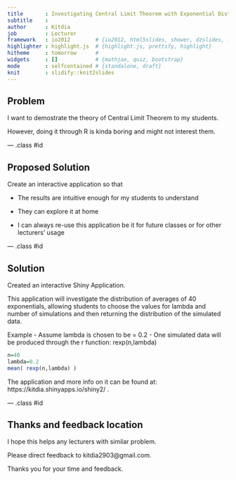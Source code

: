 ```yaml
---
title       : Investigating Central Limit Theorem with Exponential Distributions
subtitle    : 
author      : Kitdia
job         : Lecturer
framework   : io2012        # {io2012, html5slides, shower, dzslides, ...}
highlighter : highlight.js  # {highlight.js, prettify, highlight}
hitheme     : tomorrow      # 
widgets     : []            # {mathjax, quiz, bootstrap}
mode        : selfcontained # {standalone, draft}
knit        : slidify::knit2slides
---
```


## Problem

I want to demostrate the theory of Central Limit Theorem to my students.

However, doing it through R is kinda boring and might not interest them. 

--- .class #id 

## Proposed Solution

Create an interactive application so that 

- The results are intuitive enough for my students to understand

- They can explore it at home

- I can always re-use this application be it for future classes or for other lecturers' usage

--- .class #id

## Solution

Created an interactive Shiny Application. 

This application will investigate the distribution of averages of 40 exponentials, allowing students to choose the values for lambda and number of simulations and then returning the distribution of the simulated data.

Example
- Assume lambda is chosen to be = 0.2
- One simulated data will be produced through the r function: rexp(n,lambda)
```r
n=40
lambda=0.2
mean( rexp(n,lambda) )
```

The application and more info on it can be found at: https://kitdia.shinyapps.io/shiny2/ .

--- .class #id

## Thanks and feedback location

I hope this helps any lecturers with similar problem.

Please direct feedback to kitdia2903@gmail.com.

Thanks you for your time and feedback.


